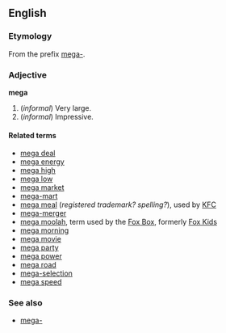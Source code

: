 ==English==
===Etymology===
From the prefix [[mega-]].

===Adjective===
'''mega'''

#(''informal'') Very large.
#(''informal'') Impressive.

====Related terms====
*[[mega deal]]
*[[mega energy]]
*[[mega high]]
*[[mega low]]
*[[mega market]]
*[[mega-mart]]
*[[mega meal]] (''registered trademark?  spelling?''), used by [[en:Kentucky Fried Chicken|KFC]]
*[[mega-merger]]
*[[mega moolah]], term used by the [[en:Fox Box|Fox Box]], formerly [[en:Fox Kids|Fox Kids]]
*[[mega morning]]
*[[mega movie]]
*[[mega party]]
*[[mega power]]
*[[mega road]]
*[[mega-selection]]
*[[mega speed]]

===See also===
*[[mega-]]